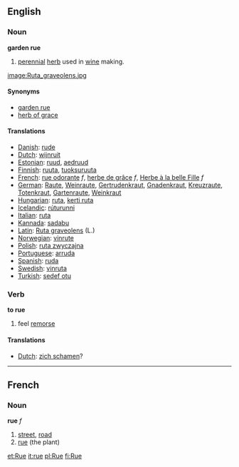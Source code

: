 ==English==
===Noun===
'''garden rue'''
# [[perennial]] [[herb]] used in [[wine]] making.

[[image:Ruta_graveolens.jpg]]

====Synonyms====
*[[garden rue]]
*[[herb of grace]]

====Translations====

*[[Danish]]: [[rude]]
*[[Dutch]]: [[wijnruit]]
*[[Estonian]]: [[ruud]], [[aedruud]]
*[[Finnish]]: [[ruuta]], [[tuoksuruuta]]
*[[French]]: [[rue odorante]] ''f'', [[herbe de grâce]] ''f'', [[Herbe à la belle Fille]] ''f''
*[[German]]: [[Raute]], [[Weinraute]], [[Gertrudenkraut]], [[Gnadenkraut]], [[Kreuzraute]], [[Totenkraut]], [[Gartenraute]], [[Weinkraut]]
*[[Hungarian]]: [[ruta]], [[kerti ruta]]
*[[Icelandic]]: [[rúturunni]]
*[[Italian]]: [[ruta]]
*[[Kannada]]: [[sadabu]]
*[[Latin]]: [[Ruta graveolens]] (L.)
*[[Norwegian]]: [[vinrute]]
*[[Polish]]: [[ruta zwyczajna]]
*[[Portuguese]]: [[arruda]]
*[[Spanish]]: [[ruda]]
*[[Swedish]]: [[vinruta]]
*[[Turkish]]: [[sedef otu]]

===Verb===
'''to rue'''
# feel [[remorse]]

====Translations====
*[[Dutch]]: [[zich schamen]]?

----

==French==
===Noun===
'''rue'''  ''f''

# [[street]], [[road]]
# [[rue]] (the plant)

[[et:Rue]]
[[it:rue]]
[[pl:Rue]]
[[fi:Rue]]